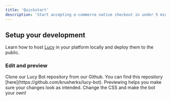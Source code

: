 ```yaml
---
title: 'Quickstart'
description: 'Start accepting e-commerce native checkout in under 5 minutes'
---
```


## Setup your development

Learn how to host [Lucy](https://app.bundl.ai/bot) in your platform locally and deploy them to the public.

### Edit and preview

<AccordionGroup>
  <Accordion icon="github" title="Clone our Github Repo locally">
    Clone our Lucy Bot repository from our Github. You can find this repository [here](https://github.com/krusherks/lucy-bot).
  </Accordion>
  <Accordion icon="rectangle-terminal" title="Preview changes">
    Previewing helps you make sure your changes look as intended. Change the CSS and make the bot your own!
  </Accordion>
</AccordionGroup>
